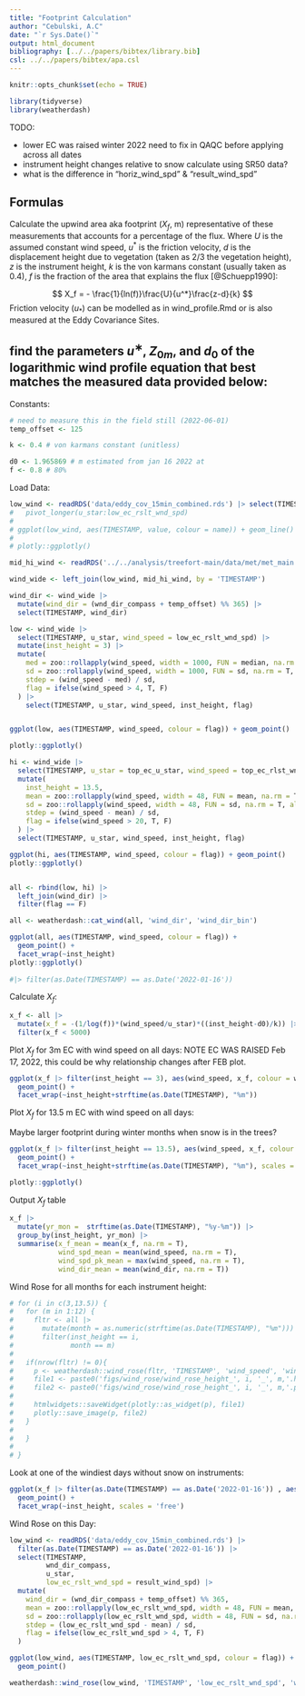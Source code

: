 ```yaml
---
title: "Footprint Calculation"
author: "Cebulski, A.C"
date: "`r Sys.Date()`"
output: html_document
bibliography: [../../papers/bibtex/library.bib]
csl: ../../papers/bibtex/apa.csl
---
```


```r
knitr::opts_chunk$set(echo = TRUE)

library(tidyverse)
library(weatherdash)
```

TODO:

- lower EC was raised winter 2022 need to fix in QAQC before applying across all dates
- instrument height changes relative to snow calculate using SR50 data? 
- what is the difference in  "horiz_wind_spd" & "result_wind_spd"

## Formulas

Calculate the upwind area aka footprint ($X_f$, m) representative of these measurements that accounts for a percentage of the flux. Where $U$ is the assumed constant wind speed, $u^{*}$ is the friction velocity, $d$ is the displacement height due to vegetation (taken as 2/3 the vegetation height), $z$ is the instrument height, $k$ is the von karmans constant (usually taken as 0.4), $f$ is the fraction of the area that explains the flux [@Schuepp1990]:

$$
X_f = - \frac{1}{ln(f)}\frac{U}{u^*}\frac{z-d}{k}
$$ 
Friction velocity ($u_*$) can be modelled as in wind_profile.Rmd or is also measured at the Eddy Covariance Sites. 

## find the parameters $u^{∗}$, $Z_{0m}$, and $d_0$ of the logarithmic wind profile equation that best matches the measured data provided below:

Constants:

```r
# need to measure this in the field still (2022-06-01)
temp_offset <- 125

k <- 0.4 # von karmans constant (unitless) 

d0 <- 1.965869 # m estimated from jan 16 2022 at
f <- 0.8 # 80%

```

Load Data: 

```r
low_wind <- readRDS('data/eddy_cov_15min_combined.rds') |> select(TIMESTAMP, wnd_dir_compass, u_star, low_ec_rslt_wnd_spd = result_wind_spd)# |> 
#   pivot_longer(u_star:low_ec_rslt_wnd_spd)
# 
# ggplot(low_wind, aes(TIMESTAMP, value, colour = name)) + geom_line()
# 
# plotly::ggplotly()

mid_hi_wind <- readRDS('../../analysis/treefort-main/data/met/met_main.rds') |> select(TIMESTAMP, USWindSpeed_S_WVT, top_ec_rlst_wnd_spd, top_ec_u_star)

wind_wide <- left_join(low_wind, mid_hi_wind, by = 'TIMESTAMP')

wind_dir <- wind_wide |> 
  mutate(wind_dir = (wnd_dir_compass + temp_offset) %% 365) |> 
  select(TIMESTAMP, wind_dir) 

low <- wind_wide |> 
  select(TIMESTAMP, u_star, wind_speed = low_ec_rslt_wnd_spd) |> 
  mutate(inst_height = 3) |> 
  mutate(
    med = zoo::rollapply(wind_speed, width = 1000, FUN = median, na.rm = T, align = 'center', partial = T),
    sd = zoo::rollapply(wind_speed, width = 1000, FUN = sd, na.rm = T, align = 'center', partial = T),
    stdep = (wind_speed - med) / sd,
    flag = ifelse(wind_speed > 4, T, F)
  ) |> 
    select(TIMESTAMP, u_star, wind_speed, inst_height, flag) 


ggplot(low, aes(TIMESTAMP, wind_speed, colour = flag)) + geom_point()

plotly::ggplotly()

hi <- wind_wide |> 
  select(TIMESTAMP, u_star = top_ec_u_star, wind_speed = top_ec_rlst_wnd_spd) |> 
  mutate(
    inst_height = 13.5,
    mean = zoo::rollapply(wind_speed, width = 48, FUN = mean, na.rm = T, align = 'center', partial = T),
    sd = zoo::rollapply(wind_speed, width = 48, FUN = sd, na.rm = T, align = 'center', partial = T),
    stdep = (wind_speed - mean) / sd,
    flag = ifelse(wind_speed > 20, T, F)
  ) |> 
  select(TIMESTAMP, u_star, wind_speed, inst_height, flag) 

ggplot(hi, aes(TIMESTAMP, wind_speed, colour = flag)) + geom_point()
plotly::ggplotly()


all <- rbind(low, hi) |> 
  left_join(wind_dir) |> 
  filter(flag == F)

all <- weatherdash::cat_wind(all, 'wind_dir', 'wind_dir_bin')

ggplot(all, aes(TIMESTAMP, wind_speed, colour = flag)) + 
  geom_point() +
  facet_wrap(~inst_height)
plotly::ggplotly()
  
#|> filter(as.Date(TIMESTAMP) == as.Date('2022-01-16')) 

```

Calculate $X_f$:

```r
x_f <- all |> 
  mutate(x_f = -(1/log(f))*(wind_speed/u_star)*((inst_height-d0)/k)) |> 
  filter(x_f < 5000)

```

Plot $X_f$ for 3m EC with wind speed on all days: 
NOTE EC WAS RAISED Feb 17, 2022, this could be why relationship changes after FEB plot.

```r
ggplot(x_f |> filter(inst_height == 3), aes(wind_speed, x_f, colour = wind_dir_bin)) +
  geom_point() +
  facet_wrap(~inst_height+strftime(as.Date(TIMESTAMP), "%m"))
```

Plot $X_f$ for 13.5 m EC with wind speed on all days: 

Maybe larger footprint during winter months when snow is in the trees? 

```r
ggplot(x_f |> filter(inst_height == 13.5), aes(wind_speed, x_f, colour = wind_dir_bin)) +
  geom_point() +
  facet_wrap(~inst_height+strftime(as.Date(TIMESTAMP), "%m"), scales = 'free')

plotly::ggplotly()

```

Output $X_f$ table

```r
x_f |> 
  mutate(yr_mon =  strftime(as.Date(TIMESTAMP), "%y-%m")) |> 
  group_by(inst_height, yr_mon) |> 
  summarise(x_f_mean = mean(x_f, na.rm = T),
            wind_spd_mean = mean(wind_speed, na.rm = T),
            wind_spd_pk_mean = max(wind_speed, na.rm = T),
            wind_dir_mean = mean(wind_dir, na.rm = T))
```


Wind Rose for all months for each instrument height:

```r
# for (i in c(3,13.5)) {
#   for (m in 1:12) {
#     fltr <- all |> 
#       mutate(month = as.numeric(strftime(as.Date(TIMESTAMP), "%m"))) |> 
#       filter(inst_height == i,
#              month == m)
#     
#   if(nrow(fltr) != 0){
#     p <- weatherdash::wind_rose(fltr, 'TIMESTAMP', 'wind_speed', 'wind_dir', plot_title = paste('Height', i, "m", 'for', m))
#     file1 <- paste0('figs/wind_rose/wind_rose_height_', i, '_', m,'.html')
#     file2 <- paste0('figs/wind_rose/wind_rose_height_', i, '_', m,'.png')
# 
#     htmlwidgets::saveWidget(plotly::as_widget(p), file1)
#     plotly::save_image(p, file2)
#   }
# 
#   }
#   
# }
```

Look at one of the windiest days without snow on instruments:

```r
ggplot(x_f |> filter(as.Date(TIMESTAMP) == as.Date('2022-01-16')) , aes(wind_speed, x_f)) +
  geom_point() +
  facet_wrap(~inst_height, scales = 'free')
```

Wind Rose on this Day:

```r


low_wind <- readRDS('data/eddy_cov_15min_combined.rds') |> 
  filter(as.Date(TIMESTAMP) == as.Date('2022-01-16')) |> 
  select(TIMESTAMP, 
         wnd_dir_compass, 
         u_star, 
         low_ec_rslt_wnd_spd = result_wind_spd) |>
  mutate(
    wind_dir = (wnd_dir_compass + temp_offset) %% 365,
    mean = zoo::rollapply(low_ec_rslt_wnd_spd, width = 48, FUN = mean, na.rm = T, align = 'center', partial = T),
    sd = zoo::rollapply(low_ec_rslt_wnd_spd, width = 48, FUN = sd, na.rm = T, align = 'center', partial = T),
    stdep = (low_ec_rslt_wnd_spd - mean) / sd,
    flag = ifelse(low_ec_rslt_wnd_spd > 4, T, F)
  ) 

ggplot(low_wind, aes(TIMESTAMP, low_ec_rslt_wnd_spd, colour = flag)) + 
  geom_point() 

weatherdash::wind_rose(low_wind, 'TIMESTAMP', 'low_ec_rslt_wnd_spd', 'wind_dir', plot_title = 'test')
```

